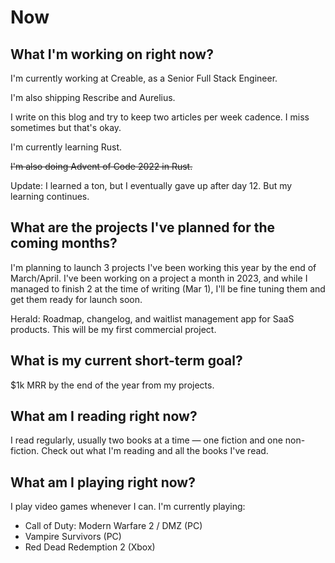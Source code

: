 
# Now

## What I'm working on right now?

I'm currently working at Creable, as a Senior Full Stack Engineer.

I'm also shipping Rescribe and Aurelius.

I write on this blog and try to keep two articles per week cadence. I miss sometimes but that's okay.

I'm currently learning Rust.

<del>I'm also doing Advent of Code 2022 in Rust.</del>

Update: I learned a ton, but I eventually gave up after day 12. But my learning continues.

## What are the projects I've planned for the coming months?

I'm planning to launch 3 projects I've been working this year by the end of March/April. I've been working on a project a month in 2023, 
and while I managed to finish 2 at the time of writing (Mar 1), I'll be fine tuning them and get them ready for launch soon.

Herald: Roadmap, changelog, and waitlist management app for SaaS products. This will be my first commercial project.

## What is my current short-term goal?

$1k MRR by the end of the year from my projects.

## What am I reading right now?

I read regularly, usually two books at a time — one fiction and one non-fiction. Check out what I'm <Link to='/reading'>reading</Link> and all the books I've read.

## What am I playing right now?

I play video games whenever I can. I'm currently playing:

-   Call of Duty: Modern Warfare 2 / DMZ (PC)
-   Vampire Survivors (PC)
-   Red Dead Redemption 2 (Xbox)
